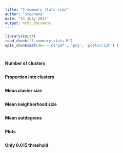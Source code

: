 ```yaml
---
title: "5 summary stats sims"
author: "Stephane"
date: "14 July 2017"
output: html_document
---
```


```r
library(knitr)
read_chunk('5_summary_stats.R')
opts_chunk$set(dev = c('pdf', 'png', 'postscript') )
```

```r
```

```r
```

**Number of clusters**
```r
```

**Proportion into clusters**
```r
```

**Mean cluster size**
```r
```

**Mean neighborhood size**
```r
```

**Mean outdegrees**
```r
```

**Plots**
```r
```

**Only 0.015 threshold**
```r
```
